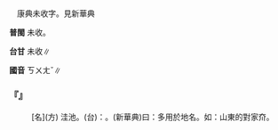 
=={{ruby|夼|ㄎㄨㄤˇ}}==

　康典未收字。見新華典

'''普閩''' 未收。

'''台甘''' 未收∥

'''國音''' <rt>ㄎㄨㄤˇ</rt>∥

    

==='''『{{ruby|夼|ㄎㄨㄤˇ}}』'''===
: [名](方) 洼池。(台){{ruby|按|ㄢ˪}}：{{ruby|水|ㄗㄨㄧˋ}}{{ruby|窟|ㄎㄨㆵ}}{{ruby|仔|ㄚ}}。(新華典)曰：多用於地名。如：山東的對家夼。
    

